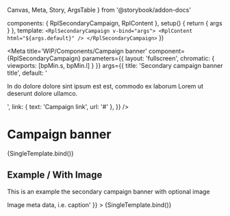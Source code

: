   Canvas,
  Meta,
  Story,
  ArgsTable
} from '@storybook/addon-docs'

  components: { RplSecondaryCampaign, RplContent },
  setup() {
    return { args }
  },
  template: `
    <RplSecondaryCampaign v-bind="args">
      <RplContent html="${args.default}" />
    </RplSecondaryCampaign>
  `
})

<Meta
  title='WIP/Components/Campaign banner'
  component={RplSecondaryCampaign}
  parameters={{
    layout: 'fullscreen',
    chromatic: {
      viewports: [bpMin.s, bpMin.l]
    }
  }}
  args={{
    title: 'Secondary campaign banner title',
    default: '<p>In do dolore dolore sint ipsum est est, commodo ex laborum Lorem ut deserunt dolore ullamco.</p>',
    link: { text: 'Campaign link', url: '#' },
  }}
/>

# Campaign banner

<ArgsTable of={RplSecondaryCampaign} />

<Canvas>
  <Story
    name='Secondary'
    play={a11yStoryCheck}
  >
    {SingleTemplate.bind()}
  </Story>
</Canvas>

## Example / With Image

This is an example the secondary campaign banner with optional image

<Canvas>
  <Story
    name='Secondary/Image'
    play={a11yStoryCheck}
    args={{
      image: {
        src: '/img/image-landscape-m.jpg',
      },
      meta: '<span>Image meta data, i.e. caption</span>'
    }}
  >
    {SingleTemplate.bind()}
  </Story>
</Canvas>
